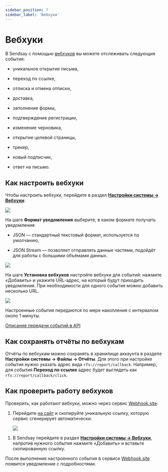 ```yaml
---
sidebar_position: 7
sidebar_label: 'Вебхуки'
---
```


# Вебхуки&#x20;

В Sendsay с помощью [вебхуков](https://docs.sendsay.ru/getting-started/glossary/#%D0%B2) вы можете отслеживать следующие события:

- уникальное открытие письма,

- переход по ссылке,

- отписка и отмена отписки,

- доставка,

- заполнение формы,

- подтверждение регистрации,

- изменение черновика,

- открытие целевой страницы,

- трекер,

- новый подписчик,

- ответ на письмо.

## Как настроить вебхуки

Чтобы настроить вебхуки, перейдите в раздел [**Настройки системы → Вебхуки**](https://app.sendsay.ru/account/webhooks):&#x20;

![](/img/webhooks.jpg)

На шаге **Формат уведомления** выберите, в каком формате получать уведомления:

- JSON — стандартный текстовый формат, используется по умолчанию,

<!---->

- JSON Stream — позволяет отправлять данные частями, подойдёт для работы с большими объёмами данных.

![](/img/webhook_format.jpg)

На шаге **Установка вебхуков** настройте вебхуки для событий: нажмите «Добавить» и укажите URL-адрес, на который будут приходить уведомления. При необходимости для одного события можно добавить несколько URL.

![](/img/wenhook_add.gif)

Настроенные события передаются по мере накопления с интервалом около 1 минуты.

[Описание передачи событий в API](https://sendsay.ru/api/api.html#Передача-событий-из-системы-клиенту-Callback-WebHook)

## Как сохранять отчёты по вебхукам

Отчёты по вебхукам можно сохранять в хранилище аккаунта в разделе **Настройки системы → Файлы → Отчёты**. Для этого при настройке события нужно указать адрес вида `rfs://report/callback`. Например, для события **Переход по ссылке** адрес будет выглядеть как `rfs://report/callback/click`.&#x20;

## Как проверить работу вебхуков

Проверить, как работают вебхуки, можно через сервис [Webhook.site](https://webhook.site/):

1. Перейдите [на сайт](https://webhook.site/#!/view/200df572-dc14-4165-834e-993058ab8aa8) и скопируйте уникальную ссылку, которую сервис сгенерирует автоматически.

   ![](/img/webhook_site.jpg)

<!---->

1. В Sendsay перейдите в раздел [**Настройки системы → Вебхуки**](https://app.sendsay.ru/account/webhooks), напротив нужного события нажмите «Добавить» и вставьте скопированную ссылку.

После выполнения настроенного события в сервисе [Webhook.site](https://webhook.site/) появится уведомление с подробностями.
